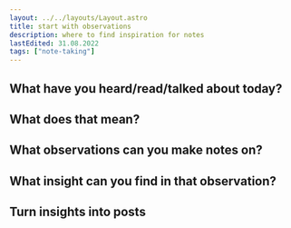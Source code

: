 ```yaml
---
layout: ../../layouts/Layout.astro
title: start with observations
description: where to find inspiration for notes
lastEdited: 31.08.2022
tags: ["note-taking"]
---
```


## What have you heard/read/talked about today?

## What does that mean?

## What observations can you make notes on?

## What insight can you find in that observation?

## Turn insights into posts
